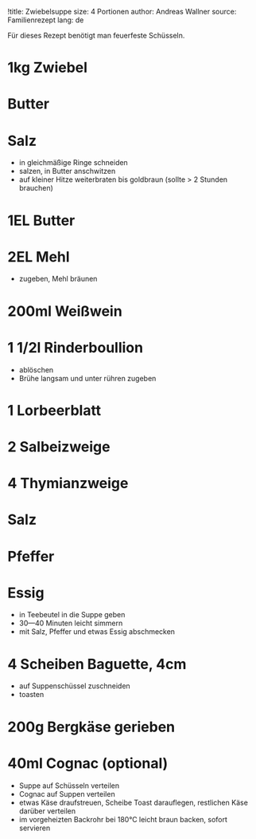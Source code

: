 !title: Zwiebelsuppe
size: 4 Portionen
author: Andreas Wallner
source: Familienrezept
lang: de

Für dieses Rezept benötigt man feuerfeste Schüsseln.

# 1kg Zwiebel
# Butter
# Salz
* in gleichmäßige Ringe schneiden
* salzen, in Butter anschwitzen
* auf kleiner Hitze weiterbraten bis goldbraun (sollte > 2 Stunden brauchen)

# 1EL Butter
# 2EL Mehl
* zugeben, Mehl bräunen

# 200ml Weißwein
# 1 1/2l Rinderboullion
* ablöschen
* Brühe langsam und unter rühren zugeben

# 1 Lorbeerblatt
# 2 Salbeizweige
# 4 Thymianzweige
# Salz
# Pfeffer
# Essig
* in Teebeutel in die Suppe geben
* 30—40 Minuten leicht simmern
* mit Salz, Pfeffer und etwas Essig abschmecken

# 4 Scheiben Baguette, 4cm
* auf Suppenschüssel zuschneiden
* toasten

# 200g Bergkäse gerieben
# 40ml Cognac (optional)
* Suppe auf Schüsseln verteilen
* Cognac auf Suppen verteilen
* etwas Käse draufstreuen, Scheibe Toast darauflegen, restlichen Käse darüber verteilen
* im vorgeheizten Backrohr bei 180°C leicht braun backen, sofort servieren
